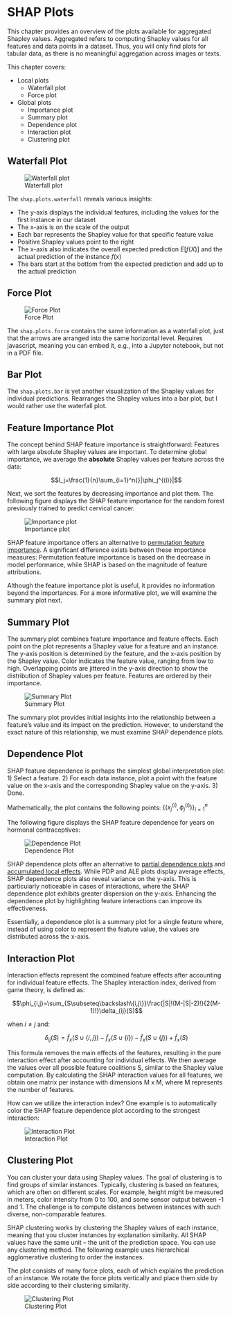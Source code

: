 # SHAP Plots {#plots}

This chapter provides an overview of the plots available for aggregated Shapley values.
Aggregated refers to computing Shapley values for all features and data points in a dataset.
Thus, you will only find plots for tabular data, as there is no meaningful aggregation across images or texts.

This chapter covers:

- Local plots
  - Waterfall plot
  - Force plot
- Global plots
  - Importance plot
  - Summary plot
  - Dependence plot
  - Interaction plot
  - Clustering plot

## Waterfall Plot

![Waterfall plot](images/waterfall.jpg)

The `shap.plots.waterfall` reveals various insights:

- The y-axis displays the individual features, including the values for the first instance in our dataset
- The x-axis is on the scale of the output
- Each bar represents the Shapley value for that specific feature value
- Positive Shapley values point to the right
- The x-axis also indicates the overall expected prediction $E[f(X)]$ and the actual prediction of the instance $f(x)$
- The bars start at the bottom from the expected prediction and add up to the actual prediction

## Force Plot

![Force Plot](images/force-plot-single.jpg)

The `shap.plots.force` contains the same information as a waterfall plot, just that the arrows are arranged into the same horizontal level.
Requires javascript, meaning you can embed it, e.g., into a Jupyter notebook, but not in a PDF file.

## Bar Plot

The `shap.plots.bar` is yet another visualization of the Shapley values for individual predictions.
Rearranges the Shapley values into a bar plot, but I would rather use the waterfall plot.

## Feature Importance Plot

The concept behind SHAP feature importance is straightforward:
Features with large absolute Shapley values are important.
To determine global importance, we average the **absolute** Shapley values per feature across the data:

$$I_j=\frac{1}{n}\sum_{i=1}^n{}|\phi_j^{(i)}|$$

Next, we sort the features by decreasing importance and plot them.
The following figure displays the SHAP feature importance for the random forest previously trained to predict cervical cancer.

![Importance plot](images/shap-importance.jpg)


SHAP feature importance offers an alternative to [permutation feature importance](#feature-importance).
A significant difference exists between these importance measures:
Permutation feature importance is based on the decrease in model performance, while SHAP is based on the magnitude of feature attributions.

Although the feature importance plot is useful, it provides no information beyond the importances.
For a more informative plot, we will examine the summary plot next.

## Summary Plot

The summary plot combines feature importance and feature effects.
Each point on the plot represents a Shapley value for a feature and an instance.
The y-axis position is determined by the feature, and the x-axis position by the Shapley value.
Color indicates the feature value, ranging from low to high.
Overlapping points are jittered in the y-axis direction to show the distribution of Shapley values per feature.
Features are ordered by their importance.

![Summary Plot](images/summary-plot.jpg)

The summary plot provides initial insights into the relationship between a feature's value and its impact on the prediction.
However, to understand the exact nature of this relationship, we must examine SHAP dependence plots.

## Dependence Plot

SHAP feature dependence is perhaps the simplest global interpretation plot:
1) Select a feature.
2) For each data instance, plot a point with the feature value on the x-axis and the corresponding Shapley value on the y-axis.
3) Done.

Mathematically, the plot contains the following points: $\{(x_j^{(i)},\phi_j^{(i)})\}_{i=1}^n$

The following figure displays the SHAP feature dependence for years on hormonal contraceptives:

![Dependence Plot](images/dependence.jpg)

SHAP dependence plots offer an alternative to [partial dependence plots](#pdp) and [accumulated local effects](#ale).
While PDP and ALE plots display average effects, SHAP dependence plots also reveal variance on the y-axis.
This is particularly noticeable in cases of interactions, where the SHAP dependence plot exhibits greater dispersion on the y-axis.
Enhancing the dependence plot by highlighting feature interactions can improve its effectiveness.

Essentially, a dependence plot is a summary plot for a single feature where, instead of using color to represent the feature value, the values are distributed across the x-axis.

## Interaction Plot

Interaction effects represent the combined feature effects after accounting for individual feature effects.
The Shapley interaction index, derived from game theory, is defined as:

$$\phi_{i,j}=\sum_{S\subseteq\backslash\{i,j\}}\frac{|S|!(M-|S|-2)!}{2(M-1)!}\delta_{ij}(S)$$

when $i\neq{}j$ and:

$$\delta_{ij}(S)=\hat{f}_x(S\cup\{i,j\})-\hat{f}_x(S\cup\{i\})-\hat{f}_x(S\cup\{j\})+\hat{f}_x(S)$$

This formula removes the main effects of the features, resulting in the pure interaction effect after accounting for individual effects.
We then average the values over all possible feature coalitions S, similar to the Shapley value computation.
By calculating the SHAP interaction values for all features, we obtain one matrix per instance with dimensions M x M, where M represents the number of features.

How can we utilize the interaction index?
One example is to automatically color the SHAP feature dependence plot according to the strongest interaction:

![Interaction Plot](images/dependence-interaction.jpg)


## Clustering Plot

You can cluster your data using Shapley values.
The goal of clustering is to find groups of similar instances.
Typically, clustering is based on features, which are often on different scales.
For example, height might be measured in meters, color intensity from 0 to 100, and some sensor output between -1 and 1.
The challenge is to compute distances between instances with such diverse, non-comparable features.

SHAP clustering works by clustering the Shapley values of each instance, meaning that you cluster instances by explanation similarity.
All SHAP values have the same unit -- the unit of the prediction space.
You can use any clustering method.
The following example uses hierarchical agglomerative clustering to order the instances.

The plot consists of many force plots, each of which explains the prediction of an instance.
We rotate the force plots vertically and place them side by side according to their clustering similarity.

![Clustering Plot](images/force-plot-multiple.jpg)

